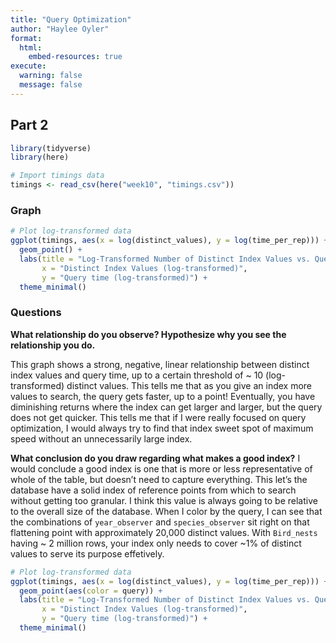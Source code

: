 ```yaml
---
title: "Query Optimization"
author: "Haylee Oyler"
format: 
  html:
    embed-resources: true
execute:
  warning: false
  message: false
---
```


## Part 2

```r
library(tidyverse)
library(here)
```

```r
# Import timings data
timings <- read_csv(here("week10", "timings.csv"))
```

### Graph

```r
# Plot log-transformed data
ggplot(timings, aes(x = log(distinct_values), y = log(time_per_rep))) +
  geom_point() +
  labs(title = "Log-Transformed Number of Distinct Index Values vs. Query Time",
       x = "Distinct Index Values (log-transformed)",
       y = "Query time (log-transformed)") +
  theme_minimal()
```

### Questions

**What relationship do you observe? Hypothesize why you see the relationship you do.**

This graph shows a strong, negative, linear relationship between distinct index values and query time, up to a certain threshold of ~ 10 (log-transformed) distinct values. This tells me that as you give an index more values to search, the query gets faster, up to a point! Eventually, you have diminishing returns where the index can get larger and larger, but the query does not get quicker. This tells me that if I were really focused on query optimization, I would always try to find that index sweet spot of maximum speed without an unnecessarily large index.

**What conclusion do you draw regarding what makes a good index?**
I would conclude a good index is one that is more or less representative of whole of the table, but doesn't need to capture everything. This let's the database have a solid index of reference points from which to search without getting too granular. I think this value is always going to be relative to the overall size of the database. When I color by the query, I can see that the combinations of `year_observer` and `species_observer` sit right on that flattening point with approximately 20,000 distinct values. With `Bird_nests` having ~ 2 million rows, your index only needs to cover ~1% of distinct values to serve its purpose effetively. 

```r
# Plot log-transformed data
ggplot(timings, aes(x = log(distinct_values), y = log(time_per_rep))) +
  geom_point(aes(color = query)) +
  labs(title = "Log-Transformed Number of Distinct Index Values vs. Query Time",
       x = "Distinct Index Values (log-transformed)",
       y = "Query time (log-transformed)") +
  theme_minimal()
```

